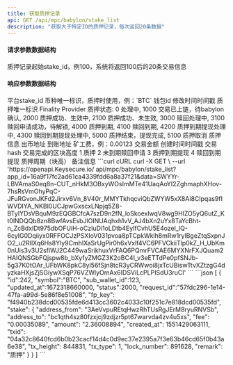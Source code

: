 ---
title: 获取质押记录
api: GET /api/mpc/babylon/stake_list
description: "获取大于特定ID的质押记录，每次返回20条数据"
---

#### 请求参数数据结构
<ParamField query="max_id" type="string" required>
    质押记录起始stake_id，例100，系统将返回100后的20条交易信息
</ParamField>


#### 响应参数数据结构
<ResponseField type="object[ ]">
    <Expandable title="object">
        <ResponseField name="id" type="integer">平台stake_id</ResponseField>
        <ResponseField name="symbol" type="string">币种唯一标识，质押时使用，例：`BTC`</ResponseField>
        <ResponseField name="sub_wallet_id" type="integer">钱包id</ResponseField>
        <ResponseField name="updated_at" type="long">修改时间时间戳</ResponseField>
        <ResponseField name="request_id" type="string">质押唯一标识</ResponseField>
        <ResponseField name="fp_key" type="string">Finality Provider</ResponseField>
        <ResponseField name="status" type="integer">质押状态: 0 处理中, 1000 交易已上链，待babylon确认, 2000 质押成功、生效中, 2100 质押成功、未生效, 3000 赎回处理中, 3100 赎回申请成功，待解锁, 4000 质押到期, 4100 赎回到期, 4200 质押到期提现处理中, 4300 赎回到期提现处理中, 5000 质押结束，提现完成, 5100 质押取消</ResponseField>
        <ResponseField name="stake" type="object">
            质押信息
            <Expandable title="object">
                <ResponseField name="address_from" type="string">出币地址</ResponseField>
                <ResponseField name="address_to" type="string">到账地址</ResponseField>
                <ResponseField name="fee" type="string">矿工费，例：0.00123</ResponseField>
                <ResponseField name="amount" type="string">交易金额</ResponseField>
                <ResponseField name="created_at" type="long">创建时间时间戳</ResponseField>
                <ResponseField name="txid" type="string">交易hash</ResponseField>
                <ResponseField name="tx_height" type="long">交易完成的区块高度</ResponseField>
                <ResponseField name="tx_type" type="integer">1 质押 2 未到期赎回申请 3 质押到期提现 4 赎回到期提现 </ResponseField>
                <ResponseField name="lock_number" type="integer">质押周期（块高）</ResponseField>
                <ResponseField name="remark" type="string">备注信息</ResponseField>
           </Expandable>
        </ResponseField>
    </Expandable>
</ResponseField>



<RequestExample>
  ```curl cURL
  curl -X GET \
  --url 'https://openapi.Keysecure.io/
api/mpc/babylon/stake_list?app_id=16a9f17fc2ad61ca4339fdd6a8a37f21&data=SWYYr-LBVAmaS0eq8n-CUT_nHkM3OBxyWOsImMTe41UaqAoYI2ZghmaphXHov-7hsRsVmOhyPqC-JFuRGvonJKFd2Jirxv6Vn_8V40r_MMYTkhqcviQbZWYW5xX8Ai8CIpqas9fIWVDIYA_NKBl0UCJpwGxscxLNpjq5Z8-BTyIYDsVBquM9zEQGBCfcA7szD9n2fN_loSkoexlwqV8wg9HIZO5yQ6utZ_Kt0lNDQQb8zn8BwfAvsEsbJlOINUAqhxh1vV_AJ4bXn2uYx8TaYcBht-n_ZcBdxIDt975dbOFUiH-oCzIuDi1oLDtb4EylfCvhU5E4ozel_lQ-6cyIG0Dqiiyx0RFFOCJzPSXIoV031pvoa8pTCpkWklh8mRw1rylBgeZtqSxpnJO2_u2RIlXq6Hs8Yly9CmhIXaSrUgPir0h6xVxlf4VC6PFVCkiiTlp0kZ_H_UbKm0nUis3v3U2sflWJ2C449waSrikhuxVrFAQ6PQmrFVCAE6MYXNrFXJQuam2HAIQNSGbFQjspw8b_bXyfyZMGZ3K2oBC4I_v3eETTdPe0pfSNJb-5g37K0tOAr_UFbWK8pkC8yl56fSjn8tcR3yCRWwoi8jxTcUBiswTtvXZtzgG4dyzkaHXjsZjSGiywXSqP76VZWlyOmAx6IDSViLcPLPISdU3ruCI'
  ```
</RequestExample>



<ResponseExample>
```json
[
    {
        "id":242,
        "symbol":"BTC",
        "sub_wallet_id":123,
        "updated_at":1672318660000,
        "status":2000,
        "request_id":"57fdc296-1e14-47fa-a99d-5e86f8e51008",
        "fp_key": "f4940b238dcd00535fde6d413cc3602c4033c10f251c7e818dcd00535fd",
        "stake": {
            "address_from": "3AeVvpuREtqHwzRhTUsRgJErM8ryuRNVSb",
            "address_to": "bc1qth4sz80fzxjcj9zdjzr5pt67warvda4zv4u5xs",
            "fee": "0.00035089",
            "amount": "2.36008894",
            "created_at": 1551429063111,
            "txid": "04a32c8640fcd6b0b23cacf14d4c0d9ec37e2395a7f3e63b46cd65f0b43a6e38",
            "tx_height": 844831,
            "tx_type": 1,
            "lock_number": 891628,
            "remark": "质押"
        }
    }
]
```
</ResponseExample>